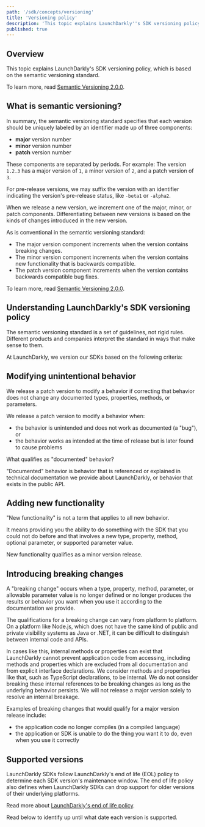 ```yaml
---
path: '/sdk/concepts/versioning'
title: 'Versioning policy'
description: 'This topic explains LaunchDarkly''s SDK versioning policy, which is based on the semantic versioning standard.'
published: true
---
```


## Overview

This topic explains LaunchDarkly's SDK versioning policy, which is based on the semantic versioning standard.

To learn more, read [Semantic Versioning 2.0.0](http://semver.org/).

## What is semantic versioning?

In summary, the semantic versioning standard specifies that each version should be uniquely labeled by an identifier made up of three components:

- **major** version number
- **minor** version number
- **patch** version number

These components are separated by periods. For example: The version `1.2.3` has a major version of `1`, a minor version of `2`, and a patch version of `3`.

For pre-release versions, we may suffix the version with an identifier indicating the version's pre-release status, like `-beta1` or `-alpha2`.

When we release a new version, we increment one of the major, minor, or patch components. Differentiating between new versions is based on the kinds of changes introduced in the new version.

As is conventional in the semantic versioning standard:

- The major version component increments when the version contains breaking changes.
- The minor version component increments when the version contains new functionality that is backwards compatible.
- The patch version component increments when the version contains backwards compatible bug fixes.

To learn more, read [Semantic Versioning 2.0.0](http://semver.org/).

## Understanding LaunchDarkly's SDK versioning policy

The semantic versioning standard is a set of guidelines, not rigid rules. Different products and companies interpret the standard in ways that make sense to them.

At LaunchDarkly, we version our SDKs based on the following criteria:

## Modifying unintentional behavior

We release a patch version to modify a behavior if correcting that behavior does not change any documented types, properties, methods, or parameters.

We release a patch version to modify a behavior when:

- the behavior is unintended and does not work as documented (a "bug"), or
- the behavior works as intended at the time of release but is later found to cause problems

<Callout intent="info">
<CalloutTitle>What qualifies as "documented" behavior?</CalloutTitle>
<CalloutDescription>

"Documented" behavior is behavior that is referenced or explained in technical documentation we provide about LaunchDarkly, or behavior that exists in the public API.

</CalloutDescription>
</Callout>

## Adding new functionality

"New functionality" is not a term that applies to all new behavior.

It means providing you the ability to do something with the SDK that you could not do before and that involves a new type, property, method, optional parameter, or supported parameter value.

New functionality qualifies as a minor version release.

## Introducing breaking changes

A "breaking change" occurs when a type, property, method, parameter, or allowable parameter value is no longer defined or no longer produces the results or behavior you want when you use it according to the documentation we provide.

The qualifications for a breaking change can vary from platform to platform. On a platform like Node.js, which does not have the same kind of public and private visibility systems as Java or .NET, it can be difficult to distinguish between internal code and APIs.

In cases like this, internal methods or properties can exist that LaunchDarkly cannot prevent application code from accessing, including methods and properties which are excluded from all documentation and from explicit interface declarations. We consider methods and properties like that, such as TypeScript declarations, to be internal. We do not consider breaking these internal references to be breaking changes as long as the underlying behavior persists. We will not release a major version solely to resolve an internal breakage.

Examples of breaking changes that would qualify for a major version release include:

- the application code no longer compiles (in a compiled language)
- the application or SDK is unable to do the thing you want it to do, even when you use it correctly

## Supported versions

LaunchDarkly SDKs follow LaunchDarkly's end of life (EOL) policy to determine each SDK version's maintenance window. The end of life policy also defines when LaunchDarkly SDKs can drop support for older versions of their underlying platforms.

Read more about [LaunchDarkly's end of life policy](https://launchdarkly.com/policies/end-of-life-policy/).

Read below to identify up until what date each version is supported.

<SdksEndOfLife />